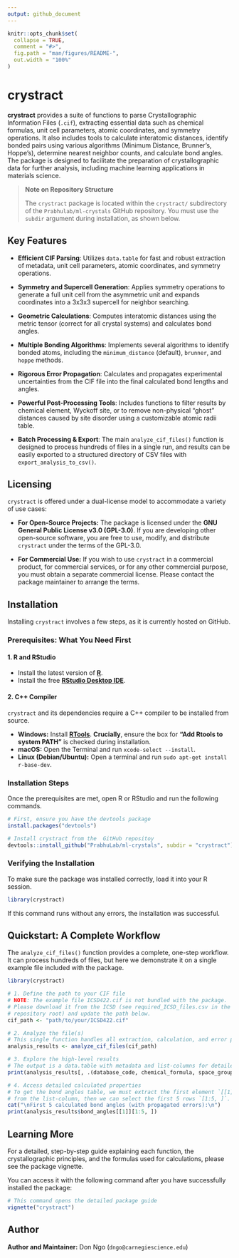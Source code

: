 ```yaml
---
output: github_document
---
```


<!-- README.md is generated from README.Rmd. Please edit that file -->

```r
knitr::opts_chunk$set(
  collapse = TRUE,
  comment = "#>",
  fig.path = "man/figures/README-",
  out.width = "100%"
)
```

# crystract

<!-- badges: start -->
<!-- After setting up, uncomment and update these badges -->
<!-- [![Lifecycle: experimental](https://img.shields.io/badge/lifecycle-experimental-orange.svg)](https://lifecycle.r-lib.org/articles/stages.html#experimental) -->
<!-- [![R-CMD-check](https://github.com/Don-Tat/ml-crystals/actions/workflows/R-CMD-check.yaml/badge.svg)](https://github.com/Don-Tat/ml-crystals/actions/workflows/R-CMD-check.yaml) -->
<!-- badges: end -->

**crystract** provides a suite of functions to parse Crystallographic Information Files (`.cif`), extracting essential data such as chemical formulas, unit cell parameters, atomic coordinates, and symmetry operations. It also includes tools to calculate interatomic distances, identify bonded pairs using various algorithms (Minimum Distance, Brunner's, Hoppe's), determine nearest neighbor counts, and calculate bond angles. The package is designed to facilitate the preparation of crystallographic data for further analysis, including machine learning applications in materials science.

> **Note on Repository Structure**
>
> The `crystract` package is located within the `crystract/` subdirectory of the `Prabhulab/ml-crystals` GitHub repository. You must use the `subdir` argument during installation, as shown below.

## Key Features

*   **Efficient CIF Parsing**: Utilizes `data.table` for fast and robust extraction of metadata, unit cell parameters, atomic coordinates, and symmetry operations.

*   **Symmetry and Supercell Generation**: Applies symmetry operations to generate a full unit cell from the asymmetric unit and expands coordinates into a 3x3x3 supercell for neighbor searching.

*   **Geometric Calculations**: Computes interatomic distances using the metric tensor (correct for all crystal systems) and calculates bond angles.

*   **Multiple Bonding Algorithms**: Implements several algorithms to identify bonded atoms, including the `minimum_distance` (default), `brunner`, and `hoppe` methods.

*   **Rigorous Error Propagation**: Calculates and propagates experimental uncertainties from the CIF file into the final calculated bond lengths and angles.

*   **Powerful Post-Processing Tools**: Includes functions to filter results by chemical element, Wyckoff site, or to remove non-physical "ghost" distances caused by site disorder using a customizable atomic radii table.

*   **Batch Processing & Export**: The main `analyze_cif_files()` function is designed to process hundreds of files in a single run, and results can be easily exported to a structured directory of CSV files with `export_analysis_to_csv()`.

## Licensing

`crystract` is offered under a dual-license model to accommodate a variety of use cases:

*   **For Open-Source Projects:** The package is licensed under the **GNU General Public License v3.0 (GPL-3.0)**. If you are developing other open-source software, you are free to use, modify, and distribute `crystract` under the terms of the GPL-3.0.

*   **For Commercial Use:** If you wish to use `crystract` in a commercial product, for commercial services, or for any other commercial purpose, you must obtain a separate commercial license. Please contact the package maintainer to arrange the terms.

## Installation

Installing `crystract` involves a few steps, as it is currently hosted on GitHub.

### Prerequisites: What You Need First

#### 1. R and RStudio

*   Install the latest version of **[R](https://cran.r-project.org/)**.
*   Install the free **[RStudio Desktop IDE](https://posit.co/download/rstudio-desktop/)**.

#### 2. C++ Compiler

`crystract` and its dependencies require a C++ compiler to be installed from source.

*   **Windows:** Install **[RTools](https://cran.r-project.org/bin/windows/Rtools/)**. **Crucially**, ensure the box for **"Add Rtools to system PATH"** is checked during installation.
*   **macOS:** Open the Terminal and run `xcode-select --install`.
*   **Linux (Debian/Ubuntu):** Open a terminal and run `sudo apt-get install r-base-dev`.

### Installation Steps

Once the prerequisites are met, open R or RStudio and run the following commands.

```r
# First, ensure you have the devtools package
install.packages("devtools")

# Install crystract from the  GitHub repositoy
devtools::install_github("PrabhuLab/ml-crystals", subdir = "crystract")
```

### Verifying the Installation

To make sure the package was installed correctly, load it into your R session.

```r
library(crystract)
```

If this command runs without any errors, the installation was successful.

## Quickstart: A Complete Workflow

The `analyze_cif_files()` function provides a complete, one-step workflow. It can process hundreds of files, but here we demonstrate it on a single example file included with the package.

```r
library(crystract)

# 1. Define the path to your CIF file
# NOTE: The example file ICSD422.cif is not bundled with the package.
# Please download it from the ICSD (see required_ICSD_files.csv in the
# repository root) and update the path below.
cif_path <- "path/to/your/ICSD422.cif"

# 2. Analyze the file(s)
# This single function handles all extraction, calculation, and error propagation.
analysis_results <- analyze_cif_files(cif_path)

# 3. Explore the high-level results
# The output is a data.table with metadata and list-columns for detailed results.
print(analysis_results[, .(database_code, chemical_formula, space_group_name)])

# 4. Access detailed calculated properties
# To get the bond angles table, we must extract the first element `[[1]]` 
# from the list-column, then we can select the first 5 rows `[1:5, ]`.
cat("\nFirst 5 calculated bond angles (with propagated errors):\n")
print(analysis_results$bond_angles[[1]][1:5, ])
```

## Learning More

For a detailed, step-by-step guide explaining each function, the crystallographic principles, and the formulas used for calculations, please see the package vignette.

You can access it with the following command after you have successfully installed the package:

```r
# This command opens the detailed package guide
vignette("crystract")
```

## Author

**Author and Maintainer:** Don Ngo (`dngo@carnegiescience.edu`)
